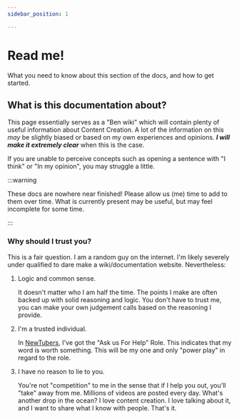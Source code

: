 ---
sidebar_position: 1

---
# Read me!

What you need to know about this section of the docs, and how to get started.

## What is this documentation about?

This page essentially serves as a "Ben wiki" which will contain plenty of useful information about Content Creation.
A lot of the information on this *may* be slightly biased or based on my own experiences and opinions. ***I will make it extremely clear*** when this is the case.

If you are unable to perceive concepts such as opening a sentence with "I think" or "In my opinion", you may struggle a little.

:::warning

These docs are nowhere near finished! Please allow us (me) time to add to them over time. What is currently present may be useful, but may feel incomplete for some time.

:::

### Why should I trust you?

This is a fair question. I am a random guy on the internet. I'm likely severely under qualified to dare make a wiki/documentation website. Nevertheless:

1. Logic and common sense.

    It doesn't matter who I am half the time. The points I make are often backed up with solid reasoning and logic. You don't have to trust me, you can make your own judgement calls based on the reasoning I provide.
2. I'm a trusted individual.

    In [NewTubers](newtubers), I've got the "Ask us For Help" Role. This indicates that my word is worth something. This will be my one and only "power play" in regard to the role.
3. I have no reason to lie to you.

    You're not "competition" to me in the sense that if I help you out, you'll "take" away from me. Millions of videos are posted every day. What's another drop in the ocean?
    I love content creation. I love talking about it, and I want to share what I know with people. That's it.



